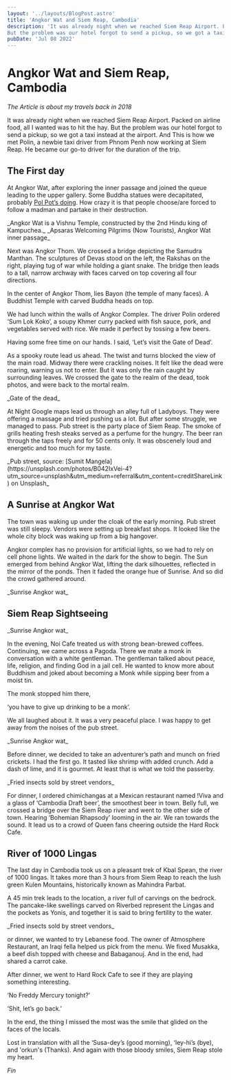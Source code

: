 ```yaml
---
layout: '../layouts/BlogPost.astro'
title: 'Angkor Wat and Siem Reap, Cambodia'
description: 'It was already night when we reached Siem Reap Airport. Packed on airline food, all I wanted was to hit the hay.
But the problem was our hotel forgot to send a pickup, so we got a taxi instead at the airport.'
pubDate: 'Jul 08 2022'
---
```



# Angkor Wat and Siem Reap, Cambodia

_The Article is about my travels back in 2018_

It was already night when we reached Siem Reap Airport. Packed on airline food, all I wanted was to hit the hay.
But the problem was our hotel forgot to send a pickup, so we got a taxi instead at the airport.
And This is how we met Polin, a newbie taxi driver from Phnom Penh now working at Siem Reap.
He became our go-to driver for the duration of the trip.

## The First day

At Angkor Wat, after exploring the inner passage and joined the queue leading to the upper gallery.
Some Buddha statues were decapitated, probably [Pol Pot’s doing](https://www.bbc.com/news/world-asia-pacific-10684399).
How crazy it is that people choose/are forced to follow a madman and partake in their destruction.

<PostImage justifyContent="center">
  <ImagePro
    name="angkor-closeup-from-stairs"
    widths={[470, 700, 1100]}
    sizes="(max-width: 1100px) 100vw, 700px"
  />
  <span slot="caption">
    _Angkor Wat is a Vishnu Temple, constructed by the 2nd Hindu king of Kampuchea._
  </span>
</PostImage>

<PostImage height="700px" justifyContent="center">
  <ImagePro
    name="apsaras-at-gate"
    widths={[470, 800, 1100]}
    sizes="(max-width: 1100px) 100vw, 470px"
  />
  <span slot="caption">_Apsaras Welcoming Pilgrims (Now Tourists), Angkor Wat inner passage_</span>
</PostImage>

Next was Angkor Thom. We crossed a bridge depicting the Samudra Manthan. The sculptures of Devas stood on the left, the Rakshas on the right,
playing tug of war while holding a giant snake. The bridge then leads to a tall, narrow archway with faces carved on top covering all four directions.

<PostImage height="365px">
  <ImagePro
    name="rakshah-bridge"
    widths={[550, 600, 1100]}
    sizes="(max-width: 1100px) 100vw, 550px"
  />
  <ImagePro name="angkor-thom" widths={[233, 600, 1100]} sizes="(max-width: 1100px) 100vw, 233px" />
</PostImage>

In the center of Angkor Thom, lies Bayon (the temple of many faces). A Buddhist Temple with carved Buddha heads on top.

We had lunch within the walls of Angkor Complex. The driver Polin ordered ‘Sum Lok Koko’, a soupy Khmer curry packed with fish sauce, pork, and vegetables served with rice. We made it perfect by tossing a few beers.

Having some free time on our hands. I said, ‘Let’s visit the Gate of Dead’.

As a spooky route lead us ahead. The twist and turns blocked the view of the main road.
Midway there were crackling noises. It felt like the dead were roaring, warning us not to enter.
But it was only the rain caught by surrounding leaves. We crossed the gate to the realm of the dead,
took photos, and were back to the mortal realm.

<PostImage height="750px" justifyContent="center">
  <ImagePro
    name="gate-of-the-dead-bargain"
    widths={[538, 800, 1100]}
    sizes="(max-width: 1100px) 100vw, 538px"
  />
  <span slot="caption">_Gate of the dead_</span>
</PostImage>

At Night Google maps lead us through an alley full of Ladyboys. They were offering a massage and tried pushing us a lot.
But after some struggle, we managed to pass. Pub street is the party place of Siem Reap.
The smoke of grills heating fresh steaks served as a perfume for the hungry.
The beer ran through the taps freely and for 50 cents only. It was obscenely loud and energetic and too much for my taste.

<PostImage justifyContent="center">
  <ImagePro
    name="sumit-mangela-B042IxVei-4-unsplash"
    widths={[538, 800, 1100]}
    sizes="(max-width: 1100px) 100vw, 792px"
  />
  <span slot="caption">
    _Pub street, source: [Sumit
    Mangela](https://unsplash.com/photos/B042IxVei-4?utm_source=unsplash&utm_medium=referral&utm_content=creditShareLink)
    on Unsplash_
  </span>
</PostImage>

## A Sunrise at Angkor Wat

The town was waking up under the cloak of the early morning. Pub street was still sleepy. Vendors were setting up breakfast shops.
It looked like the whole city block was waking up from a big hangover.

Angkor complex has no provision for artificial lights, so we had to rely on cell phone lights.
We waited in the dark for the show to begin. The Sun emerged from behind Angkor Wat, lifting the dark silhouettes,
reflected in the mirror of the ponds. Then it faded the orange hue of Sunrise. And so did the crowd gathered around.

<PostImage justifyContent="center">
  <ImagePro
    name="siddhesh-mangela-0bx_FfcNYoc-unsplash"
    widths={[538, 800, 1100]}
    sizes="(max-width: 1100px) 100vw, 792px"
  />
  <span slot="caption">_Sunrise Angkor wat_</span>
</PostImage>

## Siem Reap Sightseeing

<PostImage justifyContent="center">
  <ImagePro
    name="siddhesh-mangela-0bx_FfcNYoc-unsplash"
    widths={[538, 800, 1100]}
    sizes="(max-width: 1100px) 100vw, 792px"
  />
  <span slot="caption">_Sunrise Angkor wat_</span>
</PostImage>

In the evening, Noi Cafe treated us with strong bean-brewed coffees. Continuing, we came across a Pagoda.
There we mate a monk in conversation with a white gentleman. The gentleman talked about peace, life, religion, and finding God in a jail cell.
He wanted to know more about Buddhism and joked about becoming a Monk while sipping beer from a moist tin.

The monk stopped him there,

‘you have to give up drinking to be a monk’.

We all laughed about it. It was a very peaceful place. I was happy to get away from the noises of the pub street.

<PostImage justifyContent="center">
  <ImagePro
    name="siddhesh-mangela-0bx_FfcNYoc-unsplash"
    widths={[538, 800, 1100]}
    sizes="(max-width: 1100px) 100vw, 792px"
  />
  <span slot="caption">_Sunrise Angkor wat_</span>
</PostImage>

Before dinner, we decided to take an adventurer’s path and munch on fried crickets. I had the first go.
It tasted like shrimp with added crunch. Add a dash of lime, and it is gourmet. At least that is what we told the passerby.

<PostImage justifyContent="center">
  <ImagePro
    name="siddhesh-mangela-0bx_FfcNYoc-unsplash"
    widths={[538, 800, 1100]}
    sizes="(max-width: 1100px) 100vw, 792px"
  />
  <span slot="caption">_Fried insects sold by street vendors_</span>
</PostImage>

For dinner, I ordered chimichangas at a Mexican restaurant named !Viva and a glass of ‘Cambodia Draft beer’, the smoothest beer in town.
Belly full, we crossed a bridge over the Siem Reap river and went to the other side of town. Hearing ‘Bohemian Rhapsody’ looming in the air.
We ran towards the sound. It lead us to a crowd of Queen fans cheering outside the Hard Rock Cafe.

## River of 1000 Lingas

The last day in Cambodia took us on a pleasant trek of Kbal Spean, the river of 1000 lingas. It takes more than 3 hours from Siem Reap
to reach the lush green Kulen Mountains, historically known as Mahindra Parbat.

A 45 min trek leads to the location, a river full of carvings on the bedrock.
The pancake-like swellings carved on Riverbed represent the Lingas and the pockets as Yonis,
and together it is said to bring fertility to the water.

<PostImage justifyContent="center">
  <ImagePro
    name="siddhesh-mangela-0bx_FfcNYoc-unsplash"
    widths={[538, 800, 1100]}
    sizes="(max-width: 1100px) 100vw, 792px"
  />
  <span slot="caption">_Fried insects sold by street vendors_</span>
</PostImage>

or dinner, we wanted to try Lebanese food. The owner of Atmosphere Restaurant, an Iraqi fella helped us pick from the menu. We fixed Musakka, a beef dish topped with cheese and Babaganouj. And in the end, had shared a carrot cake.

After dinner, we went to Hard Rock Cafe to see if they are playing something interesting.

‘No Freddy Mercury tonight?’

‘Shit, let’s go back.’

In the end, the thing I missed the most was the smile that glided on the faces of the locals.

Lost in translation with all the ‘Susa-dey’s (good morning), ‘ley-hi’s (bye), and 'orkun's (Thanks). And again with those bloody smiles, Siem Reap stole my heart.

_Fin_

